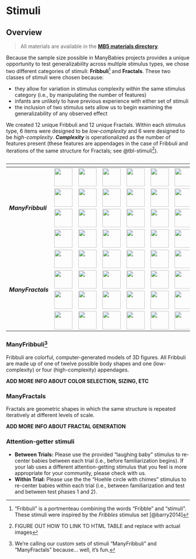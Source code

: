 # Stimuli {#sec-stimuli}

## Overview

> All materials are available in the [**MB5 materials directory**](https://drive.google.com/drive/folders/1ces1jzHYVV0Wx29JAtdfGAZx_pDAAh5l?usp=sharing).

Because the sample size possible in ManyBabies projects provides a unique opportunity to test generalizability across multiple stimulus types, we chose two different categories of stimuli: **Fribbuli**[^stimuli-1] and **Fractals**. These two classes of stimuli were chosen because:

[^stimuli-1]: "Fribbuli" is a portmenteau combining the words "Fribble" and "stimuli". These stimuli were inspired by the *Fribbles* stimulus set [@barry2014]

-   they allow for variation in stimulus complexity within the same stimulus category (i.e., by manipulating the number of features)
-   infants are unlikely to have previous experience with either set of stimuli
-   the inclusion of two stimulus sets allow us to begin examining the generalizability of any observed effect

We created 12 unique Fribbuli and 12 unique Fractals. Within each stimulus type, 6 items were designed to be *low-complexity* and 6 were designed to be *high-complexity*. ***Complexity*** is operationalized as the number of features present (these features are appendages in the case of Fribbuli and iterations of the same structure for Fractals; see @tbl-stimuli[^stimuli-2]).

[^stimuli-2]: FIGURE OUT HOW TO LINK TO HTML TABLE and replace with actual images

```{=html}
<table>
  <caption><span data-qmd="MB5 stimuli"></span></caption>
  <thead>
    <tr>
      <th></th>
      <th colspan="3"><span data-qmd="_Low-complexity_"></span></th>
      <th colspan="3"><span data-qmd="_High-complexity_"></span></th>
    </tr>
  </thead>
  <tbody>
    <tr>
        <td rowspan="4"><b><i>ManyFribbuli</i></b></td><td><img src="images/fribbuli-low.png" height="50"/></img></td><td><img src="images/fribbuli-low.png" height="50"/></img></td><td><img src="images/fribbuli-low.png" height="50"/></img></td><td><img src="images/fribbuli-high.png" height="50"/></img></td><td><img src="images/fribbuli-high.png" height="50"/></img></td><td><img src="images/fribbuli-high.png" height="50"/></img></td>
    </tr>
    <tr>
        <td><img src="images/fribbuli-low.png" height="50"/></img></td><td><img src="images/fribbuli-low.png" height="50"/></img></td><td><img src="images/fribbuli-low.png" height="50"/></img></td><td><img src="images/fribbuli-high.png" height="50"/></img></td><td><img src="images/fribbuli-high.png" height="50"/></img></td><td><img src="images/fribbuli-high.png" height="50"/></img></td>
    </tr>
    <tr>
        <td><img src="images/fribbuli-low.png" height="50"/></img></td><td><img src="images/fribbuli-low.png" height="50"/></img></td><td><img src="images/fribbuli-low.png" height="50"/></img></td><td><img src="images/fribbuli-high.png" height="50"/></img></td><td><img src="images/fribbuli-high.png" height="50"/></img></td><td><img src="images/fribbuli-high.png" height="50"/></img></td>
    </tr>
    <tr>
        <td><img src="images/fribbuli-low.png" height="50"/></img></td><td><img src="images/fribbuli-low.png" height="50"/></img></td><td><img src="images/fribbuli-low.png" height="50"/></img></td><td><img src="images/fribbuli-high.png" height="50"/></img></td><td><img src="images/fribbuli-high.png" height="50"/></img></td><td><img src="images/fribbuli-high.png" height="50"/></img></td>
    </tr>
    <tr>
        <td rowspan="4"><b><i>ManyFractals</i></b></td><td><img src="images/fractal-low.png" height="50"/></img></td><td><img src="images/fractal-low.png" height="50"/></img></td><td><img src="images/fractal-low.png" height="50"/></img></td><td><img src="images/fractal-high.png" height="50"/></img></td><td><img src="images/fractal-high.png" height="50"/></img></td><td><img src="images/fractal-high.png" height="50"/></img></td>
    </tr>
    <tr>
        <td><img src="images/fractal-low.png" height="50"/></img></td><td><img src="images/fractal-low.png" height="50"/></img></td><td><img src="images/fractal-low.png" height="50"/></img></td><td><img src="images/fractal-high.png" height="50"/></img></td><td><img src="images/fractal-high.png" height="50"/></img></td><td><img src="images/fractal-high.png" height="50"/></img></td>
    </tr>
    <tr>
        <td><img src="images/fractal-low.png" height="50"/></img></td><td><img src="images/fractal-low.png" height="50"/></img></td><td><img src="images/fractal-low.png" height="50"/></img></td><td><img src="images/fractal-high.png" height="50"/></img></td><td><img src="images/fractal-high.png" height="50"/></img></td><td><img src="images/fractal-high.png" height="50"/></img></td>
    </tr>
    <tr>
        <td><img src="images/fractal-low.png" height="50"/></img></td><td><img src="images/fractal-low.png" height="50"/></img></td><td><img src="images/fractal-low.png" height="50"/></img></td><td><img src="images/fractal-high.png" height="50"/></img></td><td><img src="images/fractal-high.png" height="50"/></img></td><td><img src="images/fractal-high.png" height="50"/></img></td>
    </tr>
  </tbody>
</table>

```




### ManyFribbuli[^stimuli-3]

[^stimuli-3]: We're calling our custom sets of stimuli "ManyFribbuli" and "ManyFractals" because... well, it's fun.

Fribbuli are colorful, computer-generated models of 3D figures. All Fribbuli are made up of one of twelve possible body shapes and one (low-complexity) or four (high-complexity) appendages.


**ADD MORE INFO ABOUT COLOR SELECTION, SIZING, ETC**

### ManyFractals

Fractals are geometric shapes in which the same structure is repeated iteratively at different levels of scale.

**ADD MORE INFO ABOUT FRACTAL GENERATION**

### Attention-getter stimuli

-   **Between Trials:** Please use the provided "laughing baby" stimulus to re-center babies between each trial (i.e., before familiarization begins). If your lab uses a different attention-getting stimulus that you feel is more appropriate for your community, please check with us.
-   **Within Trial:** Please use the the "Hoehle circle with chimes" stimulus to re-center babies within each trial (i.e., between familiarization and test and between test phases 1 and 2).
